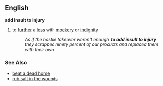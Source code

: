 == English ==
{{idiom2}}
'''add insult to injury'''
# to [[further]] a [[loss]] with [[mockery]] or [[indignity]]
#: ''As if the hostile takeover weren't enough, '''to add insult to injury''' they scrapped ninety percent of our products and replaced them with their own.''

=== See Also ===
*[[beat a dead horse]]
*[[rub salt in the wounds]]